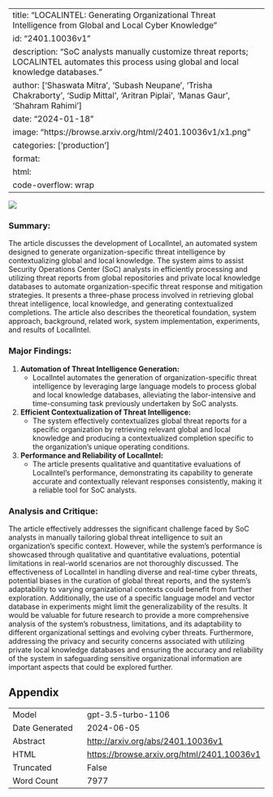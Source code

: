 
---
title: "LOCALINTEL: Generating Organizational Threat Intelligence from Global and Local Cyber Knowledge"
id: "2401.10036v1"
description: "SoC analysts manually customize threat reports; LOCALINTEL automates this process using global and local knowledge databases."
author: ['Shaswata Mitra', 'Subash Neupane', 'Trisha Chakraborty', 'Sudip Mittal', 'Aritran Piplai', 'Manas Gaur', 'Shahram Rahimi']
date: "2024-01-18"
image: "https://browse.arxiv.org/html/2401.10036v1/x1.png"
categories: ['production']
format:
  html:
    code-overflow: wrap
---

![](https://browse.arxiv.org/html/2401.10036v1/x1.png)

### **Summary:**
The article discusses the development of LocalIntel, an automated system designed to generate organization-specific threat intelligence by contextualizing global and local knowledge. The system aims to assist Security Operations Center (SoC) analysts in efficiently processing and utilizing threat reports from global repositories and private local knowledge databases to automate organization-specific threat response and mitigation strategies. It presents a three-phase process involved in retrieving global threat intelligence, local knowledge, and generating contextualized completions. The article also describes the theoretical foundation, system approach, background, related work, system implementation, experiments, and results of LocalIntel.

### Major Findings:
1. **Automation of Threat Intelligence Generation:**
    - LocalIntel automates the generation of organization-specific threat intelligence by leveraging large language models to process global and local knowledge databases, alleviating the labor-intensive and time-consuming task previously undertaken by SoC analysts.

2. **Efficient Contextualization of Threat Intelligence:**
    - The system effectively contextualizes global threat reports for a specific organization by retrieving relevant global and local knowledge and producing a contextualized completion specific to the organization's unique operating conditions.

3. **Performance and Reliability of LocalIntel:**
    - The article presents qualitative and quantitative evaluations of LocalIntel's performance, demonstrating its capability to generate accurate and contextually relevant responses consistently, making it a reliable tool for SoC analysts.

### Analysis and Critique:
The article effectively addresses the significant challenge faced by SoC analysts in manually tailoring global threat intelligence to suit an organization's specific context. However, while the system's performance is showcased through qualitative and quantitative evaluations, potential limitations in real-world scenarios are not thoroughly discussed. The effectiveness of LocalIntel in handling diverse and real-time cyber threats, potential biases in the curation of global threat reports, and the system's adaptability to varying organizational contexts could benefit from further exploration. Additionally, the use of a specific language model and vector database in experiments might limit the generalizability of the results. It would be valuable for future research to provide a more comprehensive analysis of the system's robustness, limitations, and its adaptability to different organizational settings and evolving cyber threats. Furthermore, addressing the privacy and security concerns associated with utilizing private local knowledge databases and ensuring the accuracy and reliability of the system in safeguarding sensitive organizational information are important aspects that could be explored further.

## Appendix

|          |          |
|----------|----------|
| Model     | gpt-3.5-turbo-1106       |
| Date Generated     | 2024-06-05       |
| Abstract | [http://arxiv.org/abs/2401.10036v1](http://arxiv.org/abs/2401.10036v1)        |
| HTML     | [https://browse.arxiv.org/html/2401.10036v1](https://browse.arxiv.org/html/2401.10036v1)       |
| Truncated       | False       |
| Word Count       | 7977       |